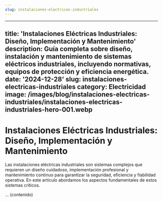 ```yaml
---
slug: instalaciones-electricas-industriales
---
```












---
title: 'Instalaciones Eléctricas Industriales: Diseño, Implementación y Mantenimiento'
description: Guía completa sobre diseño, instalación y mantenimiento de sistemas eléctricos
  industriales, incluyendo normativas, equipos de protección y eficiencia energética.
date: '2024-12-28'
slug: instalaciones-electricas-industriales
category: Electricidad
image: /images/blog/instalaciones-electricas-industriales/instalaciones-electricas-industriales-hero-001.webp
---

# Instalaciones Eléctricas Industriales: Diseño, Implementación y Mantenimiento

Las instalaciones eléctricas industriales son sistemas complejos que requieren un diseño cuidadoso, implementación profesional y mantenimiento continuo para garantizar la seguridad, eficiencia y fiabilidad operativa. En este artículo abordamos los aspectos fundamentales de estos sistemas críticos.

... (contenido)
